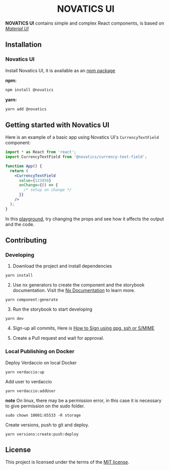 
<Meta title="Intro" />

<h1 align="center">NOVATICS UI</h1>

**NOVATICS UI** contains simple and complex React components, is based on [_Material UI_](https://mui.com/material-ui/getting-started/overview/)

## Installation

### Novatics UI

Install Novatics UI, it is available as an [npm package](https://www.npmjs.com/package/novatics)

**npm:**

```sh
npm install @novatics
```

**yarn:**

```sh
yarn add @novatics
```

## Getting started with Novatics UI

Here is an example of a basic app using Novatics UI's `CurrencyTextField` component:

```jsx
import * as React from 'react';
import CurrencyTextField from '@novatics/currency-text-field';

function App() {
  return (
    <CurrencyTextField
      value={123456}
      onChange={() => {
        /* setup on change */
      }}
    />
  );
}
```

In this [playground](https://components.novatics.com.br/?path=/docs/currency-textfield--playground), try changing the props and see how it affects the output and the code.

## Contributing

### Developing

1. Download the project and install dependencies

```shell
yarn install
```

2. Use nx generators to create the component and the storybook documentation. Visit the [Nx Documentation](https://nx.dev) to learn more.

```shell
yarn component:generate 
```

3. Run the storybook to start developing

```shell
yarn dev

```

4. Sign-up all commits, Here is [How to Sign using gpg, ssh or S/MIME](https://docs.github.com/en/authentication/managing-commit-signature-verification/signing-commits)

5. Create a Pull request and wait for approval.

### Local Publishing on Docker

Deploy Verdaccio on local Docker

```shell
yarn verdaccio:up
```

Add user to verdaccio

```shell
yarn verdaccio:addUser
```

**note** On linux, there may be a permission error, in this case it is necessary to give permission on the sudo folder.

```shell
sudo chown 10001:65533 -R storage
```

Create versions, push to git and deploy.

```shell
yarn versions:create:push:deploy
```

## License

This project is licensed under the terms of the
[MIT license](/LICENSE).
